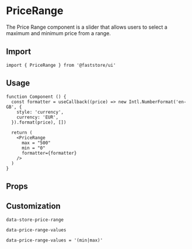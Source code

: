 
# PriceRange

The Price Range component is a slider that allows users to select a maximum and minimum price from a range.

## Import

```tsx
import { PriceRange } from '@faststore/ui'
```

## Usage

```tsx live
function Component () {
  const formatter = useCallback((price) => new Intl.NumberFormat('en-GB', {
    style: 'currency',
    currency: 'EUR',
  }).format(price), [])

  return (
    <PriceRange
      max = "500"
      min = "0"
      formatter={formatter}
    />
  )
}
```

## Props

<PropsSection name="PriceRange" />

## Customization

`data-store-price-range`

`data-price-range-values`

`data-price-range-values = '(min|max)'`
